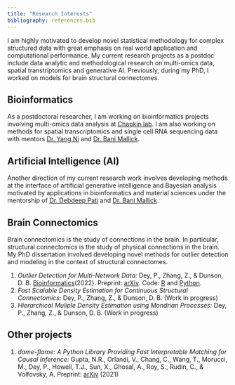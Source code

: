 ```yaml
---
title: "Research Interests"
bibliography: references.bib
---
```


I am highly motivated to develop novel statistical methodology for complex structured data with great emphasis on real world application and computational performance. My current research projects as a postdoc include data analytic and methodological research on multi-omics data, spatial transtriptomics and generative AI. Previously, during my PhD, I worked on models for brain structural connectomes.

## Bioinformatics

As a postdoctoral researcher, I am working on bioinformatics projects involving multi-omics data analysis at [Chapkin lab](https://chapkinlab.tamu.edu/ "Chapkin Lab"). I am also working on methods for spatial transcriptomics and single cell RNA sequencing data with mentors [Dr. Yang Ni](https://web.stat.tamu.edu/~yni/ "Dr. Yang Ni") and [Dr. Bani Mallick](https://web.stat.tamu.edu/~bmallick/ "Dr. Bani Mallick").

## Artificial Intelligence (AI)

Another direction of my current research work involves developing methods at the interface of artificial generative intelligence and Bayesian analysis motivated by applications in bioinformatics and material sciences under the mentorship of [Dr. Debdeep Pati](https://web.stat.tamu.edu/~debdeep/Home.html "Dr. Debdeep Pati") and [Dr. Bani Mallick](https://web.stat.tamu.edu/~bmallick/ "Dr. Bani Mallick").

## Brain Connectomics

Brain connectomics is the study of connections in the brain. In particular, structural connectomics is the study of physical connections in the brain. My PhD dissertation involved developing novel methods for outlier detection and modeling in the context of structural connectomes.

1.  *Outlier Detection for Multi-Network Data:* Dey, P., Zhang, Z., & Dunson, D. B. [Bioinformatics](https://doi.org/10.1093/bioinformatics/btac431)(2022). Preprint: [arXiv](https://arxiv.org/abs/2205.06398). Code: [R](https://github.com/pritamdey/ODIN-r) and [Python](https://github.com/pritamdey/ODIN-python).
2.  *Fast Scalable Density Estimation for Continuous Structural Connectomics:* Dey, P., Zhang, Z., & Dunson, D. B. (Work in progress)
3.  *Hierarchical Muliple Density Estimation using Mondrian Processes:* Dey, P., Zhang, Z., & Dunson, D. B. (Work in progress)

## Other projects

1.  *dame-flame: A Python Library Providing Fast Interpretable Matching for Causal Inference:* Gupta, N.R., Orlandi, V., Chang, C., Wang, T., Morucci, M., Dey, P., Howell, T.J., Sun, X., Ghosal, A., Roy, S., Rudin, C., & Volfovsky, A. Preprint: [arXiv](https://arxiv.org/abs/2101.01867) (2021)
